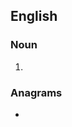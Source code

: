 {{also|sleddogs}}
==English==

===Noun===
{{head|en|noun plural form|head=[[sled]] [[dog]]s}}

# {{plural of|sled dog|lang=en}}

===Anagrams===
* {{anagrams|en|a=ddegloss|dogsleds}}
